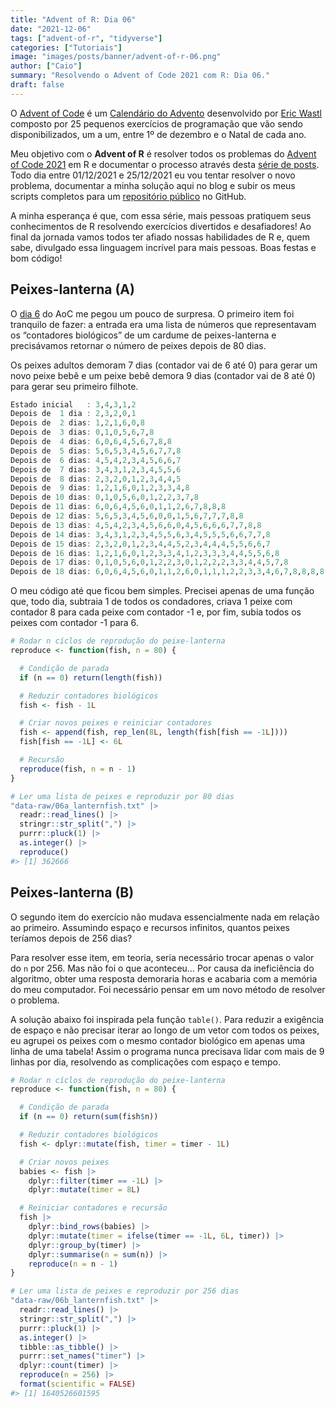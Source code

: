 ```yaml
---
title: "Advent of R: Dia 06"
date: "2021-12-06"
tags: ["advent-of-r", "tidyverse"]
categories: ["Tutoriais"]
image: "images/posts/banner/advent-of-r-06.png"
author: ["Caio"]
summary: "Resolvendo o Advent of Code 2021 com R: Dia 06."
draft: false
---
```


O [Advent of Code](https://adventofcode.com) é um
[Calendário do Advento](https://pt.wikipedia.org/wiki/Calend%C3%A1rio_do_Advento)
desenvolvido por [Eric Wastl](https://github.com/topaz) composto por 25
pequenos exercícios de programação que vão sendo disponibilizados, um a um,
entre 1º de dezembro e o Natal de cada ano.

Meu objetivo com o **Advent of R** é resolver todos os problemas do
[Advent of Code 2021](https://adventofcode.com/2021) em R e documentar o
processo através desta
[série de posts](https://blog.curso-r.com/tags/advent-of-r/). Todo dia entre
01/12/2021 e 25/12/2021 eu vou tentar resolver o novo problema, documentar a
minha solução aqui no blog e subir os meus scripts completos para um
[repositório público](https://github.com/curso-r/advent-of-r) no GitHub.

A minha esperança é que, com essa série, mais pessoas pratiquem seus
conhecimentos de R resolvendo exercícios divertidos e desafiadores! Ao final
da jornada vamos todos ter afiado nossas habilidades de R e, quem sabe,
divulgado essa linguagem incrível para mais pessoas. Boas festas e bom código!

## Peixes-lanterna (A)

O [dia 6](https://adventofcode.com/2021/day/3) do AoC me pegou um pouco de
surpresa. O primeiro item foi tranquilo de fazer: a entrada era uma lista de
números que representavam os "contadores biológicos" de um cardume de
peixes-lanterna e precisávamos retornar o número de peixes depois de 80 dias.

Os peixes adultos demoram 7 dias (contador vai de 6 até 0) para gerar um novo
peixe bebê e um peixe bebê demora 9 dias (contador vai de 8 até 0) para gerar
seu primeiro filhote.

```r
Estado inicial   : 3,4,3,1,2
Depois de  1 dia : 2,3,2,0,1
Depois de  2 dias: 1,2,1,6,0,8
Depois de  3 dias: 0,1,0,5,6,7,8
Depois de  4 dias: 6,0,6,4,5,6,7,8,8
Depois de  5 dias: 5,6,5,3,4,5,6,7,7,8
Depois de  6 dias: 4,5,4,2,3,4,5,6,6,7
Depois de  7 dias: 3,4,3,1,2,3,4,5,5,6
Depois de  8 dias: 2,3,2,0,1,2,3,4,4,5
Depois de  9 dias: 1,2,1,6,0,1,2,3,3,4,8
Depois de 10 dias: 0,1,0,5,6,0,1,2,2,3,7,8
Depois de 11 dias: 6,0,6,4,5,6,0,1,1,2,6,7,8,8,8
Depois de 12 dias: 5,6,5,3,4,5,6,0,0,1,5,6,7,7,7,8,8
Depois de 13 dias: 4,5,4,2,3,4,5,6,6,0,4,5,6,6,6,7,7,8,8
Depois de 14 dias: 3,4,3,1,2,3,4,5,5,6,3,4,5,5,5,6,6,7,7,8
Depois de 15 dias: 2,3,2,0,1,2,3,4,4,5,2,3,4,4,4,5,5,6,6,7
Depois de 16 dias: 1,2,1,6,0,1,2,3,3,4,1,2,3,3,3,4,4,5,5,6,8
Depois de 17 dias: 0,1,0,5,6,0,1,2,2,3,0,1,2,2,2,3,3,4,4,5,7,8
Depois de 18 dias: 6,0,6,4,5,6,0,1,1,2,6,0,1,1,1,2,2,3,3,4,6,7,8,8,8,8
```

O meu código até que ficou bem simples. Precisei apenas de uma função que, todo
dia, subtraia 1 de todos os condadores, criava 1 peixe com contador 8 para
cada peixe com contador -1 e, por fim, subia todos os peixes com contador -1
para 6.

```r
# Rodar n cíclos de reprodução do peixe-lanterna
reproduce <- function(fish, n = 80) {

  # Condição de parada
  if (n == 0) return(length(fish))

  # Reduzir contadores biológicos
  fish <- fish - 1L

  # Criar novos peixes e reiniciar contadores
  fish <- append(fish, rep_len(8L, length(fish[fish == -1L])))
  fish[fish == -1L] <- 6L

  # Recursão
  reproduce(fish, n = n - 1)
}

# Ler uma lista de peixes e reproduzir por 80 dias
"data-raw/06a_lanternfish.txt" |>
  readr::read_lines() |>
  stringr::str_split(",") |>
  purrr::pluck(1) |>
  as.integer() |>
  reproduce()
#> [1] 362666
```

## Peixes-lanterna (B)

O segundo item do exercício não mudava essencialmente nada em relação ao
primeiro. Assumindo espaço e recursos infinitos, quantos peixes teríamos depois
de 256 dias?

Para resolver esse item, em teoria, seria necessário trocar apenas o valor do
`n` por 256. Mas não foi o que aconteceu... Por causa da ineficiência do
algoritmo, obter uma resposta demoraria horas e acabaria com a memória do meu
computador. Foi necessário pensar em um novo método de resolver o problema.

A solução abaixo foi inspirada pela função `table()`. Para reduzir a exigência
de espaço e não precisar iterar ao longo de um vetor com todos os peixes, eu
agrupei os peixes com o mesmo contador biológico em apenas uma linha de uma
tabela! Assim o programa nunca precisava lidar com mais de 9 linhas por dia,
resolvendo as complicações com espaço e tempo.

```r
# Rodar n cíclos de reprodução do peixe-lanterna
reproduce <- function(fish, n = 80) {

  # Condição de parada
  if (n == 0) return(sum(fish$n))

  # Reduzir contadores biológicos
  fish <- dplyr::mutate(fish, timer = timer - 1L)

  # Criar novos peixes
  babies <- fish |>
    dplyr::filter(timer == -1L) |>
    dplyr::mutate(timer = 8L)

  # Reiniciar contadores e recursão
  fish |>
    dplyr::bind_rows(babies) |>
    dplyr::mutate(timer = ifelse(timer == -1L, 6L, timer)) |>
    dplyr::group_by(timer) |>
    dplyr::summarise(n = sum(n)) |>
    reproduce(n = n - 1)
}

# Ler uma lista de peixes e reproduzir por 256 dias
"data-raw/06b_lanternfish.txt" |>
  readr::read_lines() |>
  stringr::str_split(",") |>
  purrr::pluck(1) |>
  as.integer() |>
  tibble::as_tibble() |>
  purrr::set_names("timer") |>
  dplyr::count(timer) |>
  reproduce(n = 256) |>
  format(scientific = FALSE)
#> [1] 1640526601595
```

